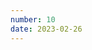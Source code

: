 ```yaml
---
number: 10
date: 2023-02-26
---
```



<Title title={`Issue ${frontmatter.number}`} date={frontmatter.date} />

<NewsletterSponsorSlot
  title="Put your mobile releases on autopilot."
  promotionLink="https://get.runway.team/get-started?utm_campaign%3DiOS%20CI%20Newsletter%26utm_medium%3Dweb%26utm_source%3DiOS%20CI%20Newsletter%20Issue%208%26utm_content%3Dfeb_26_23"
/>

Hey everyone! 👋  Welcome to the tenth issue of the iOS CI Newsletter. Hope you’ve all had a fantastic couple of weeks!

As I mentioned in the previous issue, we've had a two-week sprint at work to look into how we can improve the state of our codebase. I have primarily focused on migrating 3rd-party CocoaPods dependencies to Swift Package Manager and learning the ins and outs of how the Swift build system resolves, installs, and builds its dependencies, which has been very interesting.

This work inspired the article I wrote last week on my blog which I am sharing in this issue of the newsletter 🎉

## [Safely depending on exact versions of Swift Packages](https://www.polpiella.dev/safely-pinning-spm-depedencies-to-exact-versions?utm_campaign=iOS%20CI%20Newsletter&utm_medium=web&utm_source=iOS%20CI%20Newsletter%20Issue%2010&utm_content=feb_26_23)

In this article, I explain why it might be a good idea to pin Swift Package Manager dependencies to exact versions and how setting an xcodebuild flag on your CI builds will help ensure you get reproducible builds and mitigate security risks.

## [🚨 You might need to update Fastlane 🚨](https://twitter.com/FastlaneTools/status/1629153901747265538?utm_campaign=iOS%20CI%20Newsletter&utm_medium=web&utm_source=iOS%20CI%20Newsletter%20Issue%2010&utm_content=feb_26_23)

[Fastlane](https://twitter.com/FastlaneTools?utm_campaign=iOS%20CI%20Newsletter&utm_medium=web&utm_source=iOS%20CI%20Newsletter%20Issue%2010&utm_content=feb_26_23) has had an issue this week affecting accounts that authenticate with App Store Connect using Apple ID. This authentication method has been causing forbidden access responses that could even lock Apple ID accounts out 😱.

Thankfully, [Josh Holtz](https://twitter.com/joshdholtz?utm_campaign=iOS%20CI%20Newsletter&utm_medium=web&utm_source=iOS%20CI%20Newsletter%20Issue%2010&utm_content=feb_26_23) came to the rescue and swiftly opened a [Pull Request](https://github.com/fastlane/fastlane/pull/21073?utm_campaign=iOS%20CI%20Newsletter&utm_medium=web&utm_source=iOS%20CI%20Newsletter%20Issue%2010&utm_content=feb_26_23) to fix the issue, which was followed shortly after with [the release of version 2.212.1 of Fastlane](https://github.com/fastlane/fastlane/releases/tag/2.212.1?utm_campaign=iOS%20CI%20Newsletter&utm_medium=web&utm_source=iOS%20CI%20Newsletter%20Issue%2010&utm_content=feb_26_23) 🎉.

If this is affecting you and your team, make sure you update to the latest version now. As Fastlane themselves recommend in [this tweet](https://twitter.com/FastlaneTools/status/1629153901747265538?utm_campaign=iOS%20CI%20Newsletter&utm_medium=web&utm_source=iOS%20CI%20Newsletter%20Issue%2010&utm_content=feb_26_23), consider [migrating to using an App Store Connect API key as your authentication method going forward](https://www.polpiella.dev/fastlane-appstore-connect-api-and-github-actions?utm_campaign=iOS%20CI%20Newsletter&utm_medium=web&utm_source=iOS%20CI%20Newsletter%20Issue%2010&utm_content=feb_26_23).

## [Quickstart CI/CD by Runway](https://www.runway.team/blog/introducing-quickstart-ci-cd-by-runway?utm_campaign=iOS%20CI%20Newsletter&utm_medium=web&utm_source=iOS%20CI%20Newsletter%20Issue%2010&utm_content=feb_26_23)

The team over at [Runway](https://twitter.com/RunwayTeam?utm_campaign=iOS%20CI%20Newsletter&utm_medium=web&utm_source=iOS%20CI%20Newsletter%20Issue%2010&utm_content=feb_26_23) has launched a new product: [Quickstart CI/CD](https://www.runway.team/blog/introducing-quickstart-ci-cd-by-runway?utm_campaign=iOS%20CI%20Newsletter&utm_medium=web&utm_source=iOS%20CI%20Newsletter%20Issue%2010&utm_content=feb_26_23). As its name states, this new tool allows you to create new CI/CD pipelines for iOS and Android or replace existing flaky ones automatically with just a few clicks. And the best part is that **this new service is completely free**! 🎉

As you will know by now, [Runway](http://twitter.com/RunwayTeam?utm_campaign=iOS%20CI%20Newsletter&utm_medium=web&utm_source=iOS%20CI%20Newsletter%20Issue%2010&utm_content=feb_26_23) sponsor this newsletter, and when they shared the news of this new service and asked me whether I wanted to feature it, I immediately said yes as it looks very exciting! Hoping to try it out on a new side project soon 🔨👀

## [Fastlane iOS developer guide](https://tanaschita.com/20230213-fastlane-ios-developer-guide?utm_campaign=iOS%20CI%20Newsletter&utm_medium=web&utm_source=iOS%20CI%20Newsletter%20Issue%2010&utm_content=feb_26_23)

This article by [Natascha Fadeeva](https://twitter.com/tanaschita?utm_campaign=iOS%20CI%20Newsletter&utm_medium=web&utm_source=iOS%20CI%20Newsletter%20Issue%2010&utm_content=feb_26_23) is an amazing resource if you're getting started with Fastlane. It shows you how you can install it, create lanes, authenticate with App Store Connect, handle code signing, and much more! 🤩

## [Fastlane might be moving to Mobile Native Foundation!](https://github.com/MobileNativeFoundation/discussions/discussions/194?utm_campaign=iOS%20CI%20Newsletter&utm_medium=web&utm_source=iOS%20CI%20Newsletter%20Issue%2010&utm_content=feb_26_23)

There has been a big conversation on Twitter this week about Fastlane and whether it should continue being owned by Google, who don't seem to be very invested in helping to maintain the tool.

[This thread](https://twitter.com/steipete/status/1627315332716150785?utm_campaign=iOS%20CI%20Newsletter&utm_medium=web&utm_source=iOS%20CI%20Newsletter%20Issue%2010&utm_content=feb_26_23), created by [Peter Steinberger](https://twitter.com/steipete?utm_campaign=iOS%20CI%20Newsletter&utm_medium=web&utm_source=iOS%20CI%20Newsletter%20Issue%2010&utm_content=feb_26_23), started a great conversation about how Fastlane would benefit from moving to the [Mobile Native Foundation](https://github.com/MobileNativeFoundation?utm_campaign=iOS%20CI%20Newsletter&utm_medium=web&utm_source=iOS%20CI%20Newsletter%20Issue%2010&utm_content=feb_26_23). There have already been conversations off the back of the thread on making this happen along with companies wanting to sponsor the Open Source project if this migration happens. 🎉

If you're interested in keeping an eye on the move, [the conversation is happening in this GitHub discussion](https://github.com/MobileNativeFoundation/discussions/discussions/194?utm_campaign=iOS%20CI%20Newsletter&utm_medium=web&utm_source=iOS%20CI%20Newsletter%20Issue%2010&utm_content=feb_26_23).
